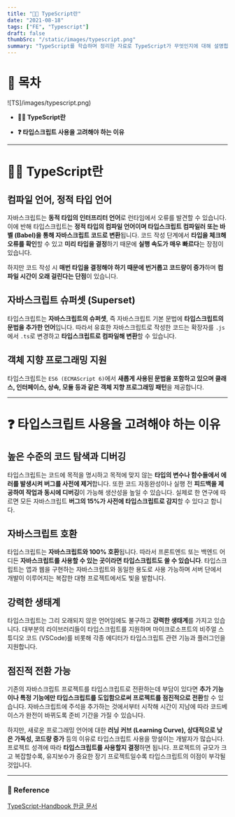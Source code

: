 ```yaml
---
title: "🕵🏻 TypeScript란"
date: "2021-08-18"
tags: ["FE", "Typescript"]
draft: false
thumbSrc: "/static/images/typescript.png"
summary: "TypeScript를 학습하며 정리한 자료로 TypeScript가 무엇인지에 대해 설명합니다."
---
```


# 📌 목차

![TS]/images/typescript.png)

- **💁🏻 TypeScript란**

- **❓ 타입스크립트 사용을 고려해야 하는 이유**

---

# 💁🏻 TypeScript란

## 컴파일 언어, 정적 타입 언어

자바스크립트는 **동적 타입의 인터프리터 언어**로 런타임에서 오류를 발견할 수 있습니다. 이에 반해 타입스크립트는 **정적 타입의 컴파일 언어이며 타입스크립트 컴파일러 또는 바벨 (Babel)을 통해 자바스크립트 코드로 변환**됩니다. 코드 작성 단계에서 **타입을 체크해 오류를 확인**할 수 있고 **미리 타입을 결정**하기 때문에 **실행 속도가 매우 빠르다**는 장점이 있습니다.

하지만 코드 작성 시 **매번 타입을 결정해야 하기 때문에 번거롭고 코드량이 증가**하며 **컴파일 시간이 오래 걸린다는 단점**이 있습니다.

## 자바스크립트 슈퍼셋 (Superset)

타입스크립트는 **자바스크립트의 슈퍼셋**, 즉 자바스크립트 기본 문법에 **타입스크립트의 문법을 추가한 언어**입니다. 따라서 유효한 자바스크립트로 작성한 코드는 확장자를 `.js`에서 `.ts`로 변경하고 **타입스크립트로 컴파일해 변환**할 수 있습니다.

## 객체 지향 프로그래밍 지원

타입스크립트는 `ES6 (ECMAScript 6)`에서 **새롭게 사용된 문법을 포함하고 있으며 클래스, 인터페이스, 상속, 모듈 등과 같은 객체 지향 프로그래밍 패턴**을 제공합니다.

---

# ❓ 타입스크립트 사용을 고려해야 하는 이유

## 높은 수준의 코드 탐색과 디버깅

타입스크립트는 코드에 목적을 명시하고 목적에 맞지 않는 **타입의 변수나 함수들에서 에러를 발생시켜 버그를 사전에 제거**합니다. 또한 코드 자동완성이나 실행 전 **피드백을 제공하여 작업과 동시에 디버깅**이 가능해 생산성을 높일 수 있습니다. 실제로 한 연구에 따르면 모든 자바스크립트 **버그의 15%가 사전에 타입스크립트로 감지**할 수 있다고 합니다.

## 자바스크립트 호환

타입스크립트는 **자바스크립트와 100% 호환**됩니다. 따라서 프론트엔드 또는 백엔드 어디든 **자바스크립트를 사용할 수 있는 곳이라면 타입스크립트도 쓸 수 있습니다**. 타입스크립트는 앱과 웹을 구현하는 자바스크립트와 동일한 용도로 사용 가능하며 서버 단에서 개발이 이루어지는 복잡한 대형 프로젝트에서도 빛을 발합니다.

## 강력한 생태계

타입스크립트는 그리 오래되지 않은 언어임에도 불구하고 **강력한 생태계**를 가지고 있습니다. 대부분의 라이브러리들이 타입스크립트를 지원하며 마이크로소프트의 비주얼 스튜디오 코드 (VSCode)를 비롯해 각종 에디터가 타입스크립트 관련 기능과 플러그인을 지원합니다.

## 점진적 전환 가능

기존의 자바스크립트 프로젝트를 타입스크립트로 전환하는데 부담이 있다면 **추가 기능이나 특정 기능에만 타입스크립트를 도입함으로써 프로젝트를 점진적으로 전환**할 수 있습니다. 자바스크립트에 주석을 추가하는 것에서부터 시작해 시간이 지남에 따라 코드베이스가 완전이 바뀌도록 준비 기간을 가질 수 있습니다.

하지만, 새로운 프로그래밍 언어에 대한 **러닝 커브 (Learning Curve), 상대적으로 낮은 가독성, 코드량 증가** 등의 이유로 타입스크립트 사용을 망설이는 개발자가 많습니다. 프로젝트 성격에 따라 **타입스크립트를 사용할지 결정**하면 됩니다. 프로젝트의 규모가 크고 복잡할수록, 유지보수가 중요한 장기 프로젝트일수록 타입스크립트의 이점이 부각될 것입니다.

---

### 🔗 Reference

[TypeScript-Handbook 한글 문서](https://typescript-kr.github.io/)
